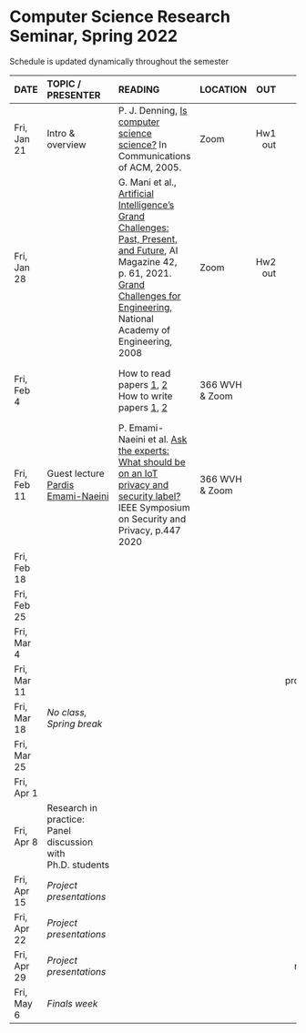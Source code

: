 <h1> Computer Science Research Seminar, Spring 2022 </h1>
Schedule is updated dynamically throughout the semester
</br>

<font size="3">

| DATE        | TOPIC / PRESENTER |READING           |LOCATION |      OUT |        DUE |
| ---------   |:--------------------|:-----------------------------|:--------| --------:| ----------:|
| Fri, Jan 21 | Intro & overview |  P. J. Denning, [Is computer science science?](http://denninginstitute.com/pjd/PUBS/CACMcols/cacmJul07.pdf) In Communications of ACM, 2005.        | Zoom |  Hw1 out |            |
| Fri, Jan 28 |                  |  G. Mani et al., [Artificial Intelligence’s Grand Challenges: Past, Present, and Future](https://www.andrew.cmu.edu/user/ganeshm/GrandChallengesAIMagazineSpring2021.pdf), AI Magazine 42, p. 61, 2021.</br>[Grand Challenges for Engineering](http://www.engineeringchallenges.org/challenges.aspx), National Academy of Engineering, 2008   | Zoom       |  Hw2 out | Hw1 due    |
| Fri, Feb 4  |                  |  How to read papers [1](https://dl.acm.org/citation.cfm?id=1595493), [2](https://dl.acm.org/citation.cfm?id=1273458)<br>How to write papers [1](https://homes.cs.washington.edu/~mernst/advice/write-technical-paper.html), [2](https://www.nature.com/articles/d41586-019-02918-5)          |  366 WVH</br>& Zoom  |          |  Hw2 due</br>Proj group due   |
| Fri, Feb 11 | Guest lecture</br>[Pardis Emami-Naeini](https://homes.cs.washington.edu/~pemamina/)                 | P. Emami-Naeini et al. [Ask the experts: What should be on an IoT privacy and security label?](Oakland20_PardisEmamiNaeini.pdf) IEEE Symposium on Security and Privacy, p.447 2020           |  366 WVH</br>& Zoom   |          |            |
| Fri, Feb 18 |                  |            |            |          |            |
| Fri, Feb 25 |                  |            |            |          |            |
| Fri, Mar 4  |                  |         |            |          |            |
| Fri, Mar 11 |                  |            |            |          | Proj proposal due |
| Fri, Mar 18 | *No class, Spring break* |    |            |          |            |
| Fri, Mar 25 |                  |            |            |          |            |
| Fri, Apr 1  |                  |            |            |          |            |
| Fri, Apr 8  | Research in practice:</br> Panel discussion with Ph.D. students |            |            |          |            |
| Fri, Apr 15 | *Project presentations* |    |            |          |            |
| Fri, Apr 22 | *Project presentations*  |    |            |          | Proj report due |
| Fri, Apr 29 | *Project presentations*  |            |            |          | Proj review due           |
| Fri, May 6  | *Finals week*    |            |            |          |            |
</font>






